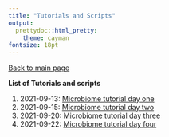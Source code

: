 ```yaml
---
title: "Tutorials and Scripts"
output:
  prettydoc::html_pretty:
    theme: cayman
fontsize: 18pt
---
```


[Back to main page](index.html)

**List of Tutorials and scripts** 

1. 2021-09-13: [Microbiome tutorial day one](2021-09-13_microbiome_Day1.html)
2. 2021-09-15: [Microbiome tutorial day two](2021-09-15_microbiome_Day2.html)
3. 2021-09-20: [Microbiome tutorial day three](2021-09-20_microbiome_Day3.html)
4. 2021-09-22: [Microbiome tutorial day four](2021-09-22_microbiome_Day4.html)